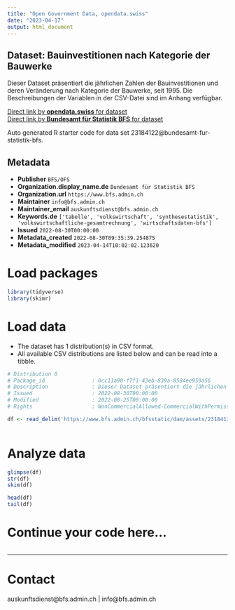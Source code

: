 ```yaml
---
title: "Open Government Data, opendata.swiss"
date: "2023-04-17"
output: html_document
---
```


## Dataset: Bauinvestitionen nach Kategorie der Bauwerke

Dieser Dataset präsentiert die jährlichen Zahlen der Bauinvestitionen und deren Veränderung nach Kategorie der Bauwerke, seit 1995. Die Beschreibungen der Variablen in der CSV-Datei sind im Anhang verfügbar.

[Direct link by **opendata.swiss** for dataset](https://opendata.swiss/de/dataset/bauinvestitionen-nach-kategorie-der-bauwerke7)<br>
[Direct link by **Bundesamt für Statistik BFS** for dataset](https://www.bfs.admin.ch/asset/de/ts-x-04.02.05.03)

Auto generated R starter code for data set 23184122@bundesamt-fur-statistik-bfs.

## Metadata

- **Publisher** `BFS/OFS`
- **Organization.display_name.de** `Bundesamt für Statistik BFS`
- **Organization.url** `https://www.bfs.admin.ch`
- **Maintainer** `info@bfs.admin.ch`
- **Maintainer_email** `auskunftsdienst@bfs.admin.ch`
- **Keywords.de** `['tabelle', 'volkswirtschaft', 'synthesestatistik', 'volkswirtschaftliche-gesamtrechnung', 'wirtschaftsdaten-bfs']`
- **Issued** `2022-08-30T00:00:00`
- **Metadata_created** `2022-08-30T09:35:39.254875`
- **Metadata_modified** `2023-04-14T10:02:02.123620`


# Load packages

```r

library(tidyverse)
library(skimr)

```

# Load data

-   The dataset has 1 distribution(s) in CSV format.
-   All available CSV distributions are listed below and can be read into a tibble.

```r

# Distribution 0
# Package_id               : 0cc11a90-f7f1-43eb-839a-8584ee959a56
# Description              : Dieser Dataset präsentiert die jährlichen Zahlen der Bauinvestitionen und deren Veränderung nach Kategorie der Bauwerke, seit 1995. Die Beschreibungen der Variablen in der CSV-Datei sind im Anhang verfügbar.
# Issued                   : 2022-08-30T00:00:00
# Modified                 : 2022-08-25T00:00:00
# Rights                   : NonCommercialAllowed-CommercialWithPermission-ReferenceRequired

df <- read_delim('https://www.bfs.admin.ch/bfsstatic/dam/assets/23184132/master')



```

# Analyze data

```r

glimpse(df)
str(df)
skim(df)

head(df)
tail(df)

```

# Continue your code here...

```r

```

------------------------------------------------------------------------

# Contact

auskunftsdienst@bfs.admin.ch | info@bfs.admin.ch
